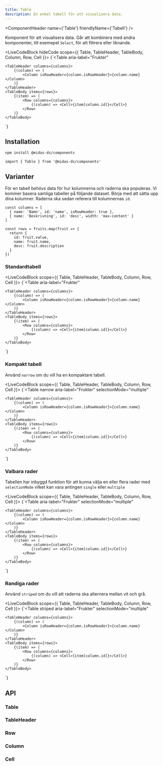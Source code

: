 ```yaml
---
title: Table
description: En enkel tabell för att visualisera data.
---
```



<ComponentHeader
  name={'Table'}
  friendlyName={'Tabell'}
/>

Komponent för att visualisera data. Går att kombinera med andra komponenter, till exemepel `Select`, för att filtrera eller liknande.

<LiveCodeBlock hideCode scope={{ Table, TableHeader, TableBody, Column, Row, Cell }}>
  {`<Table
    aria-label="Frukter"
>
    <TableHeader columns={columns}>
        {(column) => (
            <Column isRowHeader={column.isRowHeader}>{column.name}</Column>
        )}
    </TableHeader>
    <TableBody items={rows}>
        {(item) => (
            <Row columns={columns}>
                {(column) => <Cell>{item[column.id]}</Cell>}
            </Row>
        )}
    </TableBody>
</Table>`}
</LiveCodeBlock>

## Installation

```bash npm2yarn
npm install @midas-ds/components
```

```tsx
import { Table } from '@midas-ds/components'
```

## Varianter

För en tabell behövs data för hur kolumnerna och raderna ska populeras. Vi kommer basera samliga tabeller på följande dataset. Börja med att sätta upp dina kolumner. Raderna ska sedan referera till kolumnernas `id`.

```tsx
const columns = [
  { name: 'Namn', id: 'name', isRowHeader: true },
  { name: 'Beskrivning', id: 'desc', width: 'max-content' }
]

const rows = fruits.map(fruit => {
  return {
    id: fruit.value,
    name: fruit.name,
    desc: fruit.description
  }
})
```


### Standardtabell


<LiveCodeBlock scope={{ Table, TableHeader, TableBody, Column, Row, Cell }}>
  {`<Table
    aria-label="Frukter"
>
    <TableHeader columns={columns}>
        {(column) => (
            <Column isRowHeader={column.isRowHeader}>{column.name}</Column>
        )}
    </TableHeader>
    <TableBody items={rows}>
        {(item) => (
            <Row columns={columns}>
                {(column) => <Cell>{item[column.id]}</Cell>}
            </Row>
        )}
    </TableBody>
</Table>`}
</LiveCodeBlock>

### Kompakt tabell

Använd `narrow` om du vill ha en kompaktare tabell.

<LiveCodeBlock scope={{ Table, TableHeader, TableBody, Column, Row, Cell }}>
  {`<Table
    narrow
    aria-label="Frukter"
    selectionMode="multiple"
>
    <TableHeader columns={columns}>
        {(column) => (
            <Column isRowHeader={column.isRowHeader}>{column.name}</Column>
        )}
    </TableHeader>
    <TableBody items={rows}>
        {(item) => (
            <Row columns={columns}>
                {(column) => <Cell>{item[column.id]}</Cell>}
            </Row>
        )}
    </TableBody>
</Table>`}
</LiveCodeBlock>


### Valbara rader

Tabellen har inbyggd funktion för att kunna välja en eller flera rader med `selectionMode` vilket kan vara antingen `single` eller `multiple`

<LiveCodeBlock scope={{ Table, TableHeader, TableBody, Column, Row, Cell }}>
  {`<Table
    aria-label="Frukter"
    selectionMode="multiple"
>
    <TableHeader columns={columns}>
        {(column) => (
            <Column isRowHeader={column.isRowHeader}>{column.name}</Column>
        )}
    </TableHeader>
    <TableBody items={rows}>
        {(item) => (
            <Row columns={columns}>
                {(column) => <Cell>{item[column.id]}</Cell>}
            </Row>
        )}
    </TableBody>
</Table>`}
</LiveCodeBlock>


### Randiga rader

Använd `striped` om du vill att raderna ska alternera mellan vit och grå.

<LiveCodeBlock scope={{ Table, TableHeader, TableBody, Column, Row, Cell }}>
  {`<Table
    striped
    aria-label="Frukter"
    selectionMode="multiple"
>
    <TableHeader columns={columns}>
        {(column) => (
            <Column isRowHeader={column.isRowHeader}>{column.name}</Column>
        )}
    </TableHeader>
    <TableBody items={rows}>
        {(item) => (
            <Row columns={columns}>
                {(column) => <Cell>{item[column.id]}</Cell>}
            </Row>
        )}
    </TableBody>
</Table>`}
</LiveCodeBlock>

## API

### Table

<PropTable name='Table' />

### TableHeader

<PropTable
  name='TableHeader'
  defaultOpen={false}
/>

### Row

<PropTable
  name='Row'
  defaultOpen={false}
/>

### Column

<PropTable
  name='Column'
  defaultOpen={false}
/>

### Cell

<PropTable
  name='Cell'
  defaultOpen={false}
/>
